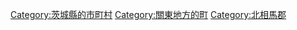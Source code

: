 {{Commonscat|Tone, Ibaraki}}
{{Catmore}}

{{DEFAULTSORT:Tone}}
[[Category:茨城縣的市町村|Category:茨城縣的市町村]]
[[Category:關東地方的町|Category:關東地方的町]]
[[Category:北相馬郡|Category:北相馬郡]]